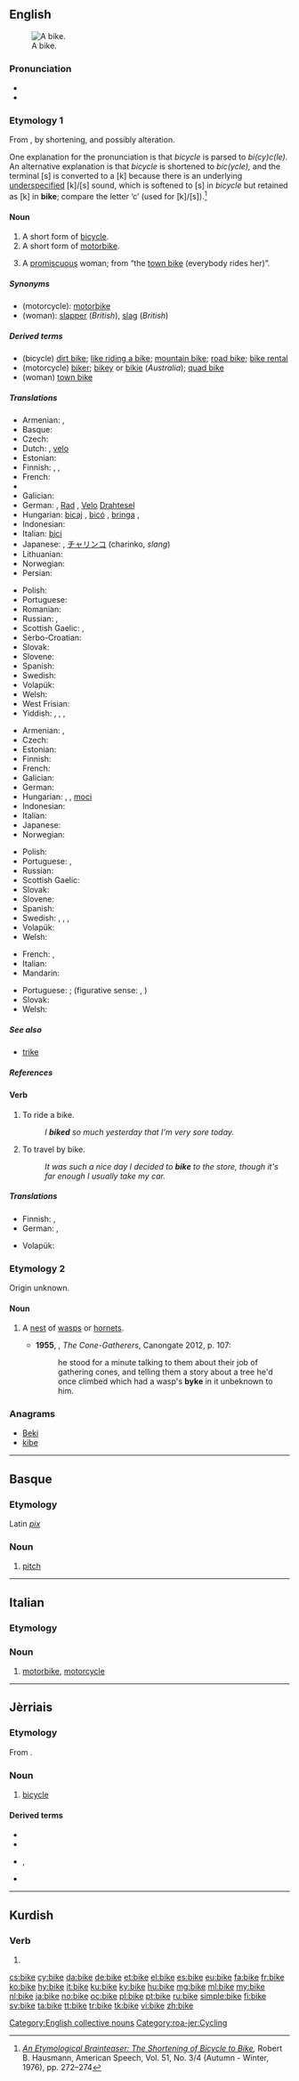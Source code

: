 ==English==

{{wikipedia|dab=bike}}
[[File:Left side of Flying Pigeon.jpg|thumbnail|A bike.]]
===Pronunciation===
* {{audio|en-us-bike.ogg|Audio (US)|lang=en}}
* {{rhymes|aɪk|lang=en}}

===Etymology 1===
From {{term|bicycle||lang=en}}, by shortening, and possibly alteration.

One explanation for the pronunciation is that ''bicycle'' is parsed to ''bi(cy)c(le).'' An alternative explanation is that ''bicycle'' is shortened to ''bic(ycle),'' and the terminal [s] is converted to a [k] because there is an underlying [[w:underspecification|underspecified]] [k]/[s] sound, which is softened to [s] in ''bicycle'' but retained as [k] in '''bike'''; compare the letter ‘c’ (used for [k]/[s]).<ref>''[http://www.jstor.org/stable/454976 An Etymological Brainteaser: The Shortening of Bicycle to Bike],'' Robert B. Hausmann, American Speech, Vol. 51, No. 3/4 (Autumn - Winter, 1976), pp. 272–274</ref>

====Noun====
{{en-noun}}

# A short form of [[bicycle]].
# A short form of [[motorbike]].
# {{context|slang|lang=en}} A [[promiscuous]] woman; from “the [[town bike]] (everybody rides her)”.

=====Synonyms=====
* (motorcycle): [[motorbike]]
* (woman): [[slapper]] (''British''), [[slag]] (''British'')

=====Derived terms=====
* (bicycle) [[dirt bike]]; [[like riding a bike]]; [[mountain bike]]; [[road bike]]; [[bike rental]]
* (motorcycle) [[biker]]; [[bikey]] or [[bikie]] (''Australia''); [[quad bike]]
* (woman) [[town bike]]

=====Translations=====
<!--Add short forms only, if possible-->
{{trans-top|bicycle}}
* Armenian: {{t|hy|հեծանիվ|tr=heçaniv}}, {{qualifier|colloquial}} {{t|hy|հեծո|tr=heço}}
* Basque: {{t+|eu|bizikleta}}
* Czech: {{t+|cs|kolo|n}}
* Dutch: {{t+|nl|fiets|m}}, [[velo]] {{g|m}} {{qualifier|slang|Belgium}}
* Estonian: {{t+|et|jalgratas}}
* Finnish: {{t+|fi|pyörä}}, {{t+|fi|polkupyörä}}, {{t+|fi|fillari}}
* French: {{t+|fr|vélo|m}}
* {{trreq|ka}}
* Galician: {{t+|gl|bici|f}}
* German: {{t+|de|Fahrrad|n}}, [[Rad#German|Rad]] {{g|n}}, [[Velo]] {{g|n}} {{qualifier|Switzerland|colloquial}} [[Drahtesel]]
* Hungarian: [[bicaj]] {{qualifier|slang}}, [[bicó]] {{qualifier|slang}}, [[bringa]] {{qualifier|slang}}, {{t+|hu|bicikli}}
* Indonesian: {{t+|id|sepeda}}
* Italian: [[bici]] {{qualifier|slang}} {{g|f}} <!-- this is the full form and so is not equivalent to "bike": [[bicicletta]] {{f}}-->
* Japanese: {{t+|ja|自転車|tr=[[じてんしゃ]], jitensha}}, [[チャリンコ]] (charinko, ''slang'')
* Lithuanian: {{t|lt|dviratis|m}}
* Norwegian: {{t+|no|sykkel|m}}
* Persian: {{t+|fa|دوچرخه|sc=fa-Arab}}
{{trans-mid}}
* Polish: {{t+|pl|rower|m}}
* Portuguese: {{t+|pt|bici|f}}
* Romanian: {{t+|ro|bicicletă|f}}
* Russian: {{t+|ru|велосипед|tr=velosipéd}}, {{qualifier|colloquial}} {{t+|ru|велик|tr=vélik}}
* Scottish Gaelic: {{t|gd|baic|m}}, {{t|gd|bàic|m}}
* Serbo-Croatian: {{t+|sh|bicikl}}
* Slovak: {{t|sk|bicykel|m}}
* Slovene: {{t+|sl|kolo|n}}
* Spanish: {{t+|es|bici|f}}
* Swedish: {{t+|sv|cykel|c}}
* Volapük: {{t+|vo|saikul}}
* Welsh: {{t+|cy|beic|m}}
* West Frisian: {{t+|fy|fyts}}
* Yiddish: {{t|yi|ביציקל|m|tr=bitsíkl}}, {{t|yi|ראָווער|m|tr=róver}}, {{t|yi|וועלאָסיפּעד|m|tr=velosipéd}}, {{t|yi|ביציקלעט|m|tr=bitsiklét}}
{{trans-bottom}}

{{trans-top|motorcycle}}
* Armenian: {{t|hy|մոտոցիկլետ|tr=motoc’iklet}}, {{qualifier|colloquial}} {{t|hy|մոտո|tr=moto}}
* Czech: {{t+|cs|motorka|f}}
* Estonian: {{t|et|mootorratas}}
* Finnish: {{t+|fi|moottoripyörä}}
* French: {{t+|fr|moto|f}}
* Galician: {{t+|gl|moto|f}}
* German: {{t+|de|Motorrad|n}}
* Hungarian: {{t+|hu|motor}}, {{t+|hu|motorkerékpár}}, [[moci]] {{qualifier|slang}}
* Indonesian: {{t+|id|sepeda motor}}
* Italian: {{t+|it|moto|f}}
* Japanese: {{t|ja|バイク|tr=baiku}}
* Norwegian: {{t|no|motorsykkel|m}}
{{trans-mid}}
* Polish: {{t+|pl|motocykl|m}}
* Portuguese: {{t+|pt|mota|f}}, {{t+|pt|moto|f}}
* Russian: {{t+|ru|мотоцикл|m|tr=motoc’íkl}}
* Scottish Gaelic: {{t|gd|bàic|m}}
* Slovak: {{t|sk|motorka|f}}
* Slovene: {{t|sl|motorno kolo|n}}
* Spanish: {{t+|es|moto|f}}
* Swedish: {{t+|sv|mc|c}}, {{t+|sv|MC|c}}, {{t+|sv|motorcykel|c}}, {{t+|sv|båge|c}} {{qualifier|slang}}
* Volapük: {{t|vo|motorasaikul}}
* Welsh: {{t|cy|beic modur|m}}
{{trans-bottom}}

{{trans-top|promiscuous woman}}
* French: {{t+|fr|pute|f}}, {{t+|fr|traînée|f}}
* Italian: {{t+|it|puttana|f}}
* Mandarin: {{t+|cmn|公交车|tr=gong1 jiao1 che1|sc=Hani}}
{{trans-mid}}
* Portuguese: {{t+|pt|puta|f}}; (figurative sense: {{t+|pt|vaca|f}}, {{t+|pt|cabra|f}})
* Slovak: {{t|sk|cundra|f}}
* Welsh: {{t+|cy|hwren|f}}
{{trans-bottom}}

=====See also=====
* [[trike]]

=====References=====
<references/>

====Verb====
{{en-verb|bik|es}}

# To ride a bike.
#: ''I '''biked''' so much yesterday that I'm very sore today.''
# To travel by bike.
#: ''It was such a nice day I decided to '''bike''' to the store, though it's far enough I usually take my car.''

=====Translations=====
{{trans-top|to bike}}
* Finnish: {{t+|fi|pyöräillä}}, {{t+|fi|fillaroida}}
* German: {{t+|de|Rad fahren}}, {{t+|de|radeln}}
{{trans-mid}}
* Volapük: {{t+|vo|saikulön}}
{{trans-bottom}}

===Etymology 2===
Origin unknown.

====Noun====
{{en-noun}}

# {{context|Scotland|Northern England|lang=en}} A [[nest]] of [[wasp]]s or [[hornet]]s.
#: {{rfquotek|Sir W. Scott}}
#*'''1955''', {{w|Robin Jenkins}}, ''The Cone-Gatherers'', Canongate 2012, p. 107:
#*:he stood for a minute talking to them about their job of gathering cones, and telling them a story about a tree he'd once climbed which had a wasp's '''byke''' in it unbeknown to him.

===Anagrams===
* [[Beki#English|Beki]]
* [[kibe#English|kibe]]

[[Category:English collective nouns]]

----

==Basque==

===Etymology===
Latin ''[[pix]]''

===Noun===
{{head|eu|noun}}

# [[pitch]]

----

==Italian==

===Etymology===
{{etyl|en|it}}

===Noun===
{{head|it|noun|g=f|invariable}}

# [[motorbike]], [[motorcycle]]

----

==Jèrriais==

===Etymology===
From {{etyl|en|roa-jer}} {{term|bike|lang=en}}.

===Noun===
{{roa-jer-noun|f}}

# [[bicycle]]

====Derived terms====
{{der-top}}
* {{l|roa-jer|bike à deux|gloss=tandem}}
* {{l|roa-jer|bike à montangne|gloss=mountain bike}}
{{der-mid}}
* {{l|roa-jer|c'mîn à bike}}, {{l|roa-jer|sente à bike|gloss=bike path}}
* {{l|roa-jer|par à bikes|gloss=bike rack}}
{{der-bottom}}

[[Category:roa-jer:Cycling]]

----

==Kurdish==

===Verb===
{{head|ku}}

# {{ku-verb form of|kirin|3|s|fs}}

[[cs:bike]]
[[cy:bike]]
[[da:bike]]
[[de:bike]]
[[et:bike]]
[[el:bike]]
[[es:bike]]
[[eu:bike]]
[[fa:bike]]
[[fr:bike]]
[[ko:bike]]
[[hy:bike]]
[[it:bike]]
[[ku:bike]]
[[ky:bike]]
[[hu:bike]]
[[mg:bike]]
[[ml:bike]]
[[my:bike]]
[[nl:bike]]
[[ja:bike]]
[[no:bike]]
[[oc:bike]]
[[pl:bike]]
[[pt:bike]]
[[ru:bike]]
[[simple:bike]]
[[fi:bike]]
[[sv:bike]]
[[ta:bike]]
[[tt:bike]]
[[tr:bike]]
[[tk:bike]]
[[vi:bike]]
[[zh:bike]]